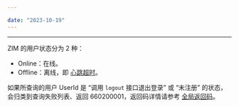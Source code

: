 ```yaml
---

date: "2023-10-19"
---
```


<Title>通过 ZIM 服务端 “查询用户在线状态” 接口返回 660200001 错误码，该如何处理？</Title>



- - - 


ZIM 的用户状态分为 2 种：

- Online：在线。
- Offline：离线，即 [心跳超时](https://doc-zh.zego.im/faq/ZIM_heartbeat)。

如果所查询的用户 UserId 是 “调用 `logout` 接口退出登录” 或 “未注册” 的状态，会归类到查询失败列表、返回 660200001，返回码详情请参考 [全局返回码](/zim-server/user/query-users-online-status)。
